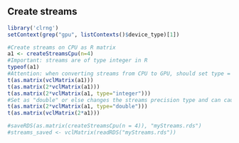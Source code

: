 <!--
%\VignetteEngine{knitr::knitr}
%\VignetteIndexEntry{Create streams}
-->

## Create streams
```r
library('clrng')
setContext(grep("gpu", listContexts()$device_type)[1])
```

```r
#Create streams on CPU as R matrix
a1 <- createStreamsCpu(n=4)
#Important: streams are of type integer in R
typeof(a1) 
#Attention: when converting streams from CPU to GPU, should set type = "integer", or leave it as default NULL
t(as.matrix(vclMatrix(a1)))
t(as.matrix(2*vclMatrix(a1)))
t(as.matrix(2*vclMatrix(a1, type="integer"))) 
#Set as "double" or else changes the streams precision type and can cause problems
t(as.matrix(2*vclMatrix(a1, type="double"))) 
t(as.matrix(vclMatrix(2*a1)))

#saveRDS(as.matrix(createStreamsCpu(n = 4)), "myStreams.rds")
#streams_saved <- vclMatrix(readRDS("myStreams.rds"))
```
